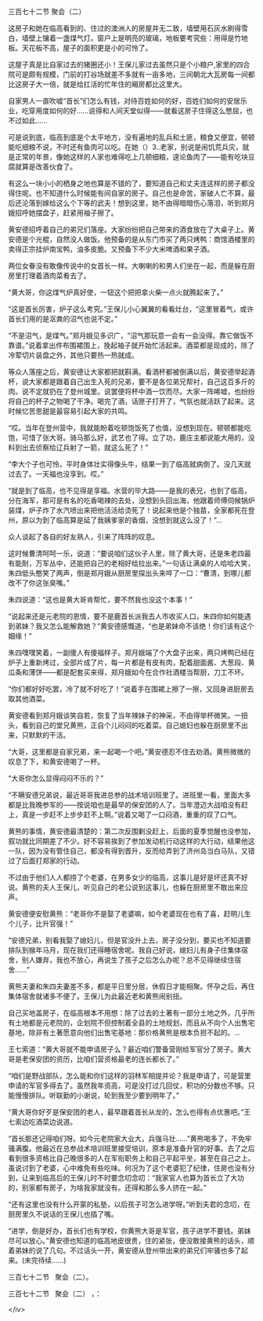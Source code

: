 

三百七十二节 聚会（二）

这房子和她在临高看到的、住过的澳洲人的房屋并无二致，墙壁用石灰水刷得雪白，墙壁上镶着一盏煤气灯。窗户上是明亮的玻璃，地板要考究些：用得是竹地板。天花板不高，屋子的面积更是小的可怜了。

这屋子真是比自家过去的猪圈还小！王保儿家过去虽然只是个小粮户,家里的四合院可是颇有规模，门前的打谷场就差不多就有一亩多地，三间朝北大瓦房每一间都比这房子大一倍，就是给扛活的忙年住的厢房都比这里大。

自家男人一直吹嘘“首长”们怎么有钱，对待百姓如何的好，百姓们如何的安居乐业，吃穿用度如何的好……说得和人间天堂似得――就看这房子住得这么憋屈，也不过如此……

可是说到底，临高到底是个太平地方，没有遍地的乱兵和土匪，粮食又便宜，顿顿能吃细粮不说，不时还有鱼肉可以吃。在她（）3..老家，别说是闹饥荒兵灾，就是正常的年景，像她这样的人家也难得吃上几顿细粮，遑论鱼肉了――能有吃块豆腐就算是改善伙食了。

有这么一块小小的栖身之地也算是不错的了，要知道自己和丈夫连这样的房子都没得住呢。也不知道什么时候能有间自家的房子。自己也是命苦，家破人亡不算，最后还沦落到嫁给这么个下等的武夫！想到这里，她不由得暗暗伤心落泪，听到郑月娥招呼她摆盘子，赶紧用袖子擦了。

黄安德招呼着自己的弟兄们落座。大家纷纷把自己带来的酒食放在了大桌子上。黄安德是个光棍，自然没人做饭。他预备的是从东门市买了两只烤鸭：商馆酒楼里的卖得正宗挂炉南宝鸭，油多皮脆。又预备下不少大米啤酒和果子酒。

两位女眷没有敢像传说中的女首长一样。大喇喇的和男人们坐在一起，而是躲在厨房里打理着酒肉菜肴去了。

“黄大哥，你这煤气炉真好使，一钮这个把把拿火柴一点火就腾起来了。”

“这是首长厉害，炉子这么考究。”王保儿小心翼翼的看看灶台，“这里冒着气，或许首长们用的是沤粪的沼气也说不定。”

“不是沼气，是煤气。”郑月娥见多识广，“沼气那玩意一会有一会没得。靠它做饭不靠谱。”说着拿出件布围裙围上，挽起袖子就开始忙活起来。酒菜都是现成的，除了冷荤切片装盘之外，其他只要热一热就成。

等众人落座之后，黄安德让大家都把就斟满。看酒杯都被倒满以后，黄安德举起酒杯，说大家都是跟着自己出生入死的兄弟，要不是各位弟兄帮衬，自己这百多斤的肉。说不定就扔在了登州城里。说罢便将杯中酒一饮而尽。大家一阵唏嘘，也纷纷将自己的杯子之物喝了干净。喝完了酒，话匣子打开了，气氛也就活跃了起来。这时候忆苦思甜是最容易引起大家的共鸣。

“哎。当年在登州营中，我就能盼着吃顿饱饭死了也值，没想到现在。顿顿都能吃饱，可惜了张大哥。骑马那么好，武艺也了得。立了功，鹿庄主都说能大用的，没料到出去侦察给辽兵射了一箭，就这么死了！”

“李大个子也可怜，平时身体壮实得像头牛，结果一到了临高就病倒了。没几天就过去了。一天福也没享到。哎。”

“就是到了临高，也不见得是享福。水营的毕大路――是我的表兄，也到了临高，分在海军，那可是有名的吃香喝辣的去处，没想到头回出海，他跟着师傅伺候锅炉装煤，炉子炸了水汽喷出来把他活活给烫死了！说起来他是个独苗，全家都死在登州，原以为到了临高算是延了我姨爹家的香烟，没想到就这么没了！”…

众人谈起了各自的好友熟人，引来了阵阵的叹息。

这时候曹清呵呵一乐，说道：“要说咱们这伙子人里，除了黄大哥，还是朱老四最有能耐，万军丛中，还能把自己的老相好给拉出来。”一句话让满桌的人哈哈大笑，朱四低头憨笑了两声，倒是郑月娥从厨房里探出头来啐了一口：“曹清，到哪儿都改不了你这张臭嘴。”

朱四说道：“这也是黄大哥肯帮忙，要不然我也没这个本事！”

“说起来还是元老院的恩情，要不是鹿首长派我去人市收买人口，朱四你如何能遇到弟妹？我又怎么能解救她？”黄安德感慨道，“也是弟妹命不该绝！你们该有这个姻缘！”

朱四嘿嘿笑着，一副傻人有傻福样子。郑月娥端了个大盘子出来，两只烤鸭已经在炉子上重新烤过，全部片成了片，每一片都是有皮有肉，配着甜面酱、大葱段、黄瓜条和薄饼――都是配套买来得，郑月娥如今在合作社酒楼当帮厨，刀工不坏。

“你们都好好吃罢，冷了就不好吃了！”说着手在围裙上擦了一擦，又回身进厨房去取其他酒菜。

黄安德看到郑月娥谈笑自若，恢复了当年辣妹子的神采，不由得举杯微笑。一扭头，看到自己的堂兄黄熊，正自个儿闷闷的吃着菜。自己媳妇也躲在厨房里不出来，只默默的干活。

“大哥，这里都是自家兄弟，来一起喝一个吧。”黄安德忍不住去劝酒。黄熊微微的叹息了下，和黄安德喝了一杯。

“大哥你怎么显得闷闷不乐的？”

“不瞒安德兄弟说，最近哥哥我进总参的战术培训班里了。进班里一看，里面大多都是比我晚参军的――按说咱也是最早的保安团的人了。当年澄迈大战咱没有赶上，真是一步赶不上步步赶不上啊。”说着又喝了一口闷酒，重重的叹了口气。

黄熊的事情，黄安德最清楚的：第二次反围剿没赶上，后面的夏季觉醒也没参加，叙功就比同期差了不少。好不容易挨到了参加发动机行动这样的大行动，结果他这一队，因为没有管住自己，都没有得到晋升，反而给弄到了济州岛当白马队，又错过了后面打郑家的行动。

不过由于他们人人都捞了个老婆，在男多女少的临高，这事儿是好是坏还真不好说。黄熊的夫人王保儿，听见自己的老公说到这事儿，也躲在厨房里不敢出来应声。

黄安德便安慰黄熊：“老哥你不是娶了老婆嘛，如今老婆现在也有了喜，赶明儿生个儿子，比升官强！”

“安德兄弟，别看我娶了媳妇儿，但是官没升上去，房子没分到，要买也不知道要排队到猴年马月，现在我们还得睡宿舍呢。我自己好说，媳妇儿有身子住集体宿舍，别人嫌弃，我也不放心，再说生了孩子之后怎么办呢？总不见得继续住宿舍……”

黄熊夫妻和朱四夫妻差不多，都是平日里分居，休假日才能相聚。怀孕之后，再住集体宿舍就诸多不便了。王保儿为此最近老和黄熊闹别扭。

自己买地盖房子，在临高根本不用想：除了过去的土著有一部分土地之外，几乎所有土地都是元老院的，企划院不但控制着全县的土地规划，而且从不向个人出售宅基地，除非有土著愿意向他们出售宅基地：那价格黄熊是根本负担不起的。…

王七索道：“黄大哥就不能申请房子么？最近咱们警备营刚给军官分了房子。黄大哥是老保安团的资历，比咱们营资格最老的连长都长了。”

“咱们是野战部队，怎么能和你们这样的羽林军相提并论？我是申请了，可是营里申请的军官多得去了。虽然我年资高，可是没打过几回仗，积功的分数也不够。只能慢慢排队。听联勤的小谢说，轮到我至少要到明年了。”

“黄大哥你好歹是保安团的老人，最早跟着首长从龙的，怎么也得有点优惠吧。”王七索边吃酒菜边说道。

“首长那还记得咱们呀。如今元老院家大业大，兵强马壮……”黄熊喝多了，不免牢骚满腹。他最近在总参战术培训班里接受培训，原本是准备升官的好事。去了之后看到很多资格比自己晚很多的人在军衔职务上和自己平起平坐，甚至在自己之上。虽说讨到了老婆，心中难免有些吃味。何况为了这个老婆犯了纪律，住房也没有分到，让来到临高后的王保儿时不时要念叨念叨：“我家官人也算为首长立了大功的，别家都有房子，为啥我家就没有。还得和那么多人挤在一起。”

“还有这里也没有什么开蒙的私塾，以后孩子可怎么进学呀。”听到夫君的念叨，在厨房里久不说话的王保儿也插了嘴。

“进学，倒是好办，首长们也有学校，你黄熊大哥是军官，孩子进学不要钱。弟妹尽可以放心。”黄安德也知道的临高地皮很贵，住的紧张，便没敢接黄熊的话头，顺着弟妹的说了几句。不过话头一开，黄安德从登州带出来的弟兄们牢骚也多了起来。(未完待续……)

三百七十二节   聚会（二）。

三百七十二节   聚会（二） ，：

&lt;/iv&gt;

